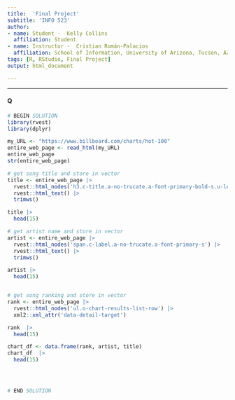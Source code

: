 ---
title:  'Final Project'
subtitle: 'INFO 523'
author:
- name: Student -  Kelly Collins
  affiliation: Student
- name: Instructor -  Cristian Román-Palacios
  affiliation: School of Information, University of Arizona, Tucson, AZ
tags: [R, RStudio, Final Project]
output: html_document

---

---------------


#### Q


```{r}
# BEGIN SOLUTION
library(rvest)
library(dplyr)

my_URL <- "https://www.billboard.com/charts/hot-100"
entire_web_page <- read_html(my_URL)
entire_web_page
str(entire_web_page)

# get song title and store in vector
title <- entire_web_page |> 
  rvest::html_nodes('h3.c-title.a-no-trucate.a-font-primary-bold-s.u-letter-spacing-0021') |> 
  rvest::html_text() |> 
  trimws()

title |> 
  head(15)

# get artist name and store in vector
artist <- entire_web_page |> 
  rvest::html_nodes('span.c-label.a-no-trucate.a-font-primary-s') |> 
  rvest::html_text() |> 
  trimws()

artist |> 
  head(15)


# get song ranking and store in vector
rank <- entire_web_page |> 
  rvest::html_nodes('ul.o-chart-results-list-row') |> 
  xml2::xml_attr('data-detail-target')

rank  |> 
  head(15)

chart_df <- data.frame(rank, artist, title)
chart_df  |> 
  head(15)




# END SOLUTION
```





